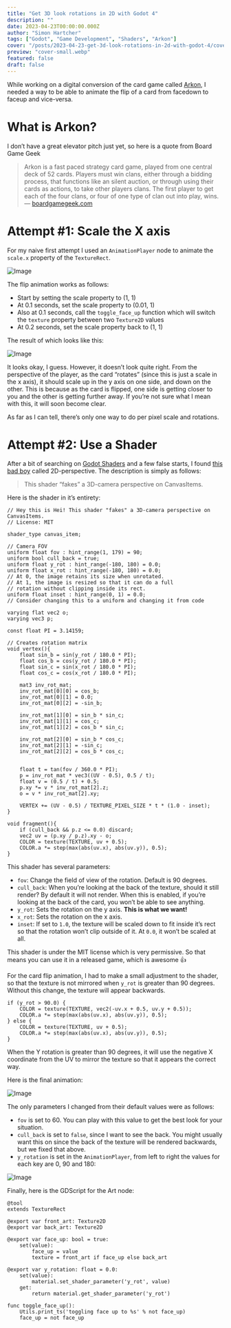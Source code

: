 ```yaml
---
title: "Get 3D look rotations in 2D with Godot 4"
description: ""
date: 2023-04-23T00:00:00.000Z
author: "Simon Hartcher"
tags: ["Godot", "Game Development", "Shaders", "Arkon"]
cover: "/posts/2023-04-23-get-3d-look-rotations-in-2d-with-godot-4/cover-medium.webp"
preview: "cover-small.webp"
featured: false
draft: false
---
```



While working on a digital conversion of the card game called [Arkon](http://arkongame.com/), I needed a way to be able to animate the flip of a card from facedown to faceup and vice-versa. 


# What is Arkon?


I don’t have a great elevator pitch just yet, so here is a quote from Board Game Geek

> Arkon is a fast paced strategy card game, played from one central deck of 52 cards. Players must win clans, either through a bidding process, that functions like an silent auction, or through using their cards as actions, to take other players clans. The first player to get each of the four clans, or four of one type of clan out into play, wins. — [boardgamegeek.com](https://boardgamegeek.com/boardgame/234221/arkon)

# Attempt #1: Scale the X axis


For my naive first attempt I used an `AnimationPlayer` node to animate the `scale.x` property of the `TextureRect`. 


<Image src={d1bcba42_ff18_4537_b1fd_0bd838c0b429_medium} alt="Image" />



The flip animation works as follows:

- Start by setting the scale property to (1, 1)
- At 0.1 seconds, set the scale property to (0.01, 1)
- Also at 0.1 seconds, call the `toggle_face_up` function which will switch the `texture` property between two `Texture2D` values
- At 0.2 seconds, set the scale property back to (1, 1)

The result of which looks like this:


<Image src={fc8b06b3_353a_444d_b8d1_64cb0b04bf26_large} alt="Image" />



It looks okay, I guess. However, it doesn’t look quite right. From the perspective of the player, as the card “rotates” (since this is just a scale in the x axis), it should scale up in the y axis on one side, and down on the other. This is because as the card is flipped, one side is getting closer to you and the other is getting further away. If you’re not sure what I mean with this, it will soon become clear.


As far as I can tell, there’s only one way to do per pixel scale and rotations.


# Attempt #2: Use a Shader


After a bit of searching on [Godot Shaders](https://godotshaders.com/) and a few false starts, I found [this bad boy](https://godotshaders.com/shader/2d-perspective/) called 2D-perspective. The description is simply as follows: 

> This shader “fakes” a 3D-camera perspective on CanvasItems.

Here is the shader in it’s entirety:


```
// Hey this is Hei! This shader "fakes" a 3D-camera perspective on CanvasItems.
// License: MIT

shader_type canvas_item;

// Camera FOV
uniform float fov : hint_range(1, 179) = 90;
uniform bool cull_back = true;
uniform float y_rot : hint_range(-180, 180) = 0.0;
uniform float x_rot : hint_range(-180, 180) = 0.0;
// At 0, the image retains its size when unrotated.
// At 1, the image is resized so that it can do a full
// rotation without clipping inside its rect.
uniform float inset : hint_range(0, 1) = 0.0;
// Consider changing this to a uniform and changing it from code

varying flat vec2 o;
varying vec3 p;

const float PI = 3.14159;

// Creates rotation matrix
void vertex(){
	float sin_b = sin(y_rot / 180.0 * PI);
	float cos_b = cos(y_rot / 180.0 * PI);
	float sin_c = sin(x_rot / 180.0 * PI);
	float cos_c = cos(x_rot / 180.0 * PI);
	
	mat3 inv_rot_mat;
	inv_rot_mat[0][0] = cos_b;
	inv_rot_mat[0][1] = 0.0;
	inv_rot_mat[0][2] = -sin_b;
	
	inv_rot_mat[1][0] = sin_b * sin_c;
	inv_rot_mat[1][1] = cos_c;
	inv_rot_mat[1][2] = cos_b * sin_c;
	
	inv_rot_mat[2][0] = sin_b * cos_c;
	inv_rot_mat[2][1] = -sin_c;
	inv_rot_mat[2][2] = cos_b * cos_c;
	
	
	float t = tan(fov / 360.0 * PI);
	p = inv_rot_mat * vec3((UV - 0.5), 0.5 / t);
	float v = (0.5 / t) + 0.5;
	p.xy *= v * inv_rot_mat[2].z;
	o = v * inv_rot_mat[2].xy;

	VERTEX += (UV - 0.5) / TEXTURE_PIXEL_SIZE * t * (1.0 - inset);
}

void fragment(){
	if (cull_back && p.z <= 0.0) discard;
	vec2 uv = (p.xy / p.z).xy - o;
    COLOR = texture(TEXTURE, uv + 0.5);
	COLOR.a *= step(max(abs(uv.x), abs(uv.y)), 0.5);
}
```


This shader has several parameters:

- `fov`: Change the field of view of the rotation. Default is 90 degrees.
- `cull_back`: When you’re looking at the back of the texture, should it still render? By default it will not render. When this is enabled, if you’re looking at the back of the card, you won’t be able to see anything.
- `y_rot`: Sets the rotation on the y axis. **This is what we want!**
- `x_rot`: Sets the rotation on the x axis.
- `inset`: If set to `1.0`, the texture will be scaled down to fit inside it’s rect so that the rotation won’t clip outside of it. At `0.0`, it won’t be scaled at all.

This shader is under the MIT license which is very permissive. So that means you can use it in a released game, which is awesome 👍


For the card flip animation, I had to make a small adjustment to the shader, so that the texture is not mirrored when `y_rot` is greater than 90 degrees. Without this change, the texture will appear backwards. 


```
if (y_rot > 90.0) {
	COLOR = texture(TEXTURE, vec2(-uv.x + 0.5, uv.y + 0.5));
	COLOR.a *= step(max(abs(uv.x), abs(uv.y)), 0.5);
} else {
	COLOR = texture(TEXTURE, uv + 0.5);
	COLOR.a *= step(max(abs(uv.x), abs(uv.y)), 0.5);
}
```


When the Y rotation is greater than 90 degrees, it will use the negative X coordinate from the UV to mirror the texture so that it appears the correct way. 


Here is the final animation:


<Image src={d1c92e85_8bd8_4bb3_a6b3_84881757947a_large} alt="Image" />



The only parameters I changed from their default values were as follows:

- `fov` is set to 60. You can play with this value to get the best look for your situation.
- `cull_back` is set to `false`, since I want to see the back. You might usually want this on since the back of the texture will be rendered backwards, but we fixed that above.
- `y_rotation` is set in the `AnimationPlayer`, from left to right the values for each key are 0, 90 and 180:

<Image src={img_80648cc2_da9c_47c0_9818_13b18d49cf90_medium} alt="Image" />



Finally, here is the GDScript for the Art node:


```
@tool
extends TextureRect

@export var front_art: Texture2D 
@export var back_art: Texture2D

@export var face_up: bool = true:
	set(value):
		face_up = value
		texture = front_art if face_up else back_art

@export var y_rotation: float = 0.0:
	set(value):
		material.set_shader_parameter('y_rot', value)
	get:
		return material.get_shader_parameter('y_rot')

func toggle_face_up():
	Utils.print_ts('toggling face up to %s' % not face_up)
	face_up = not face_up
```


